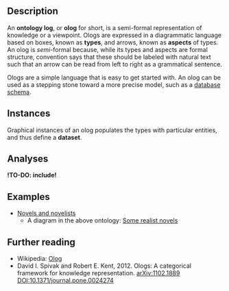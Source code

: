 
## Description

An **ontology log**, or **olog** for short, is a semi-formal representation of
knowledge or a viewpoint.
Ologs are expressed in a diagrammatic language based on boxes, known as **types**, and arrows, known as **aspects** of types.
An olog is *semi*-formal because, while its types and aspects are formal structure, convention says that these should be labeled with natural text such that an arrow can be read from left to right as a grammatical sentence.

Ologs are a simple language that is easy to get started with. An olog can be
used as a stepping stone toward a more precise model, such as a <A
href="../simple-schema">database schema</A>.


## Instances

Graphical instances of an olog populates the types with particular entities, and thus define a **dataset**.


## Analyses

**!TO-DO: include!**


## Examples

- [Novels and novelists](https://catcolab.org/model/0194d356-a82a-7362-afd2-72e30864ba9d)
  * A diagram in the above ontology: [Some realist novels](https://catcolab.org/diagram/0194d361-d31b-76e3-be2c-ce1c1e6eade5)


## Further reading

- Wikipedia: [Olog](https://en.wikipedia.org/wiki/Olog)
- David I. Spivak and Robert E. Kent, 2012.
  Ologs: A categorical framework for knowledge representation.
  [arXiv:1102.1889](https://arxiv.org/abs/1102.1889)
  [DOI:10.1371/journal.pone.0024274](https://doi.org/10.1371/journal.pone.0024274)
